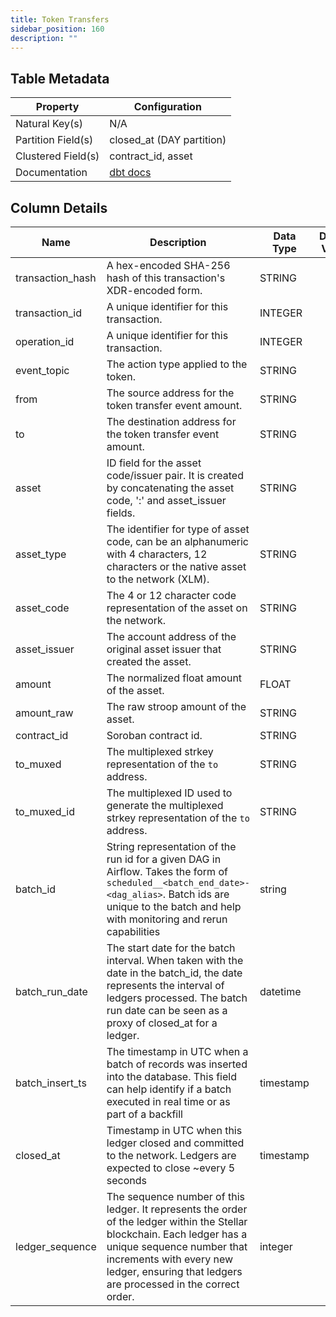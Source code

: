 ```yaml
---
title: Token Transfers
sidebar_position: 160
description: ""
---
```


<div className="scoped-data-dictionary-table">

## Table Metadata

| Property | Configuration |
| --- | --- |
| Natural Key(s) | N/A |
| Partition Field(s) | closed_at (DAY partition) |
| Clustered Field(s) | contract_id, asset |
| Documentation | [dbt docs](http://www.stellar-dbt-docs.com/#!/source/source.stellar_dbt_public.crypto_stellar.token_transfers_raw) |

## Column Details

| Name | Description | Data Type | Domain Values | Required? | Notes |
| --- | --- | --- | --- | --- | --- |
| transaction_hash | A hex-encoded SHA-256 hash of this transaction's XDR-encoded form. | STRING |  | Yes |  |
| transaction_id | A unique identifier for this transaction. | INTEGER |  | Yes |  |
| operation_id | A unique identifier for this transaction. | INTEGER |  | No |  |
| event_topic | The action type applied to the token. | STRING |  | Yes |  |
| from | The source address for the token transfer event amount. | STRING |  | No |  |
| to | The destination address for the token transfer event amount. | STRING |  | No |  |
| asset | ID field for the asset code/issuer pair. It is created by concatenating the asset code, ':' and asset_issuer fields. | STRING |  | Yes |  |
| asset_type | The identifier for type of asset code, can be an alphanumeric with 4 characters, 12 characters or the native asset to the network (XLM). | STRING |  | Yes |  |
| asset_code | The 4 or 12 character code representation of the asset on the network. | STRING |  | No |  |
| asset_issuer | The account address of the original asset issuer that created the asset. | STRING |  | No |  |
| amount | The normalized float amount of the asset. | FLOAT |  | Yes |  |
| amount_raw | The raw stroop amount of the asset. | STRING |  | Yes |  |
| contract_id | Soroban contract id. | STRING |  | Yes |  |
| to_muxed | The multiplexed strkey representation of the `to` address. | STRING |  | No |  |
| to_muxed_id | The multiplexed ID used to generate the multiplexed strkey representation of the `to` address. | STRING |  | No |  |
| batch_id | String representation of the run id for a given DAG in Airflow. Takes the form of `scheduled__<batch_end_date>-<dag_alias>`. Batch ids are unique to the batch and help with monitoring and rerun capabilities | string |  | Yes |  |
| batch_run_date | The start date for the batch interval. When taken with the date in the batch_id, the date represents the interval of ledgers processed. The batch run date can be seen as a proxy of closed_at for a ledger. | datetime |  | Yes |  |
| batch_insert_ts | The timestamp in UTC when a batch of records was inserted into the database. This field can help identify if a batch executed in real time or as part of a backfill | timestamp |  | Yes |  |
| closed_at | Timestamp in UTC when this ledger closed and committed to the network. Ledgers are expected to close ~every 5 seconds | timestamp |  | Yes |  |
| ledger_sequence | The sequence number of this ledger. It represents the order of the ledger within the Stellar blockchain. Each ledger has a unique sequence number that increments with every new ledger, ensuring that ledgers are processed in the correct order. | integer |  | Yes |  |

</div>
